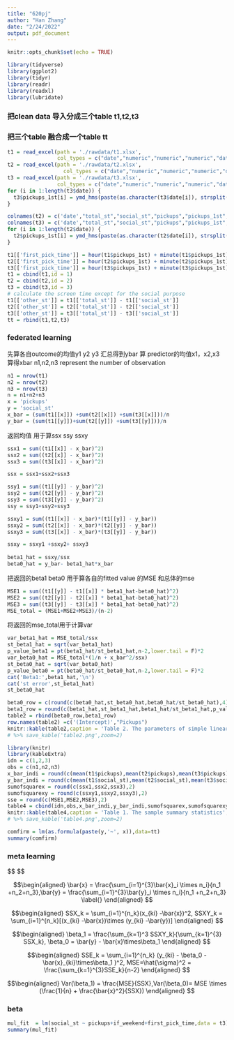 ```yaml
---
title: "620pj"
author: "Han Zhang"
date: "2/24/2022"
output: pdf_document
---
```


```r
knitr::opts_chunk$set(echo = TRUE)
```

```r
library(tidyverse)
library(ggplot2)
library(tidyr)
library(readr)
library(readxl)
library(lubridate)
```

### 把clean data 导入分成三个table t1,t2,t3
### 把三个table 融合成一个table tt
```r
t1 = read_excel(path = './rawdata/t1.xlsx',
                col_types = c("date","numeric","numeric","numeric","date",'text','logical'))
t2 = read_excel(path = './rawdata/t2.xlsx',
                  col_types = c("date","numeric","numeric","numeric","date",'text','logical'))
t3 = read_excel(path = './rawdata/t3.xlsx',
                col_types = c("date","numeric","numeric","numeric","date",'text','logical'))
for (i in 1:length(t3$date)) {
  t3$pickups_1st[i] = ymd_hms(paste(as.character(t3$date[i]), strsplit(as.character(t3$pickups_1st[i]),split = " ")[[1]][2]))
}

colnames(t2) = c('date',"total_st","social_st","pickups","pickups_1st","weekday","if_weekend")
colnames(t3) = c('date',"total_st","social_st","pickups","pickups_1st","weekday","if_weekend")
for (i in 1:length(t2$date)) {
  t2$pickups_1st[i] = ymd_hms(paste(as.character(t2$date[i]), strsplit(as.character(t2$pickups_1st[i]),split = " ")[[1]][2]))
}

t1[['first_pick_time']] = hour(t1$pickups_1st) + minute(t1$pickups_1st)/60
t2[['first_pick_time']] = hour(t2$pickups_1st) + minute(t2$pickups_1st)/60
t3[['first_pick_time']] = hour(t3$pickups_1st) + minute(t3$pickups_1st)/60
t1 = cbind(t1,id = 1)
t2 = cbind(t2,id = 2)
t3 = cbind(t3,id = 3)
# calculate the screen time except for the social purpose 
t1[['other_st']] = t1[['total_st']] - t1[['social_st']]
t2[['other_st']] = t2[['total_st']] - t2[['social_st']]
t3[['other_st']] = t3[['total_st']] - t3[['social_st']]
tt = rbind(t1,t2,t3)
```


### federated learning
先算各自outcome的均值y1 y2 y3 汇总得到ybar
算 predictor的均值x1，x2,x3  算得xbar
n1,n2,n3 represent the number of observation
```r
n1 = nrow(t1)
n2 = nrow(t2)
n3 = nrow(t3)
n = n1+n2+n3
x = 'pickups'
y = 'social_st'
x_bar = (sum(t1[[x]]) +sum(t2[[x]]) +sum(t3[[x]]))/n
y_bar = (sum(t1[[y]])+sum(t2[[y]]) +sum(t3[[y]]))/n

```
返回均值 用于算ssx ssy ssxy
```r
ssx1 = sum((t1[[x]] - x_bar)^2)
ssx2 = sum((t2[[x]] - x_bar)^2)
ssx3 = sum((t3[[x]] - x_bar)^2)

ssx = ssx1+ssx2+ssx3

ssy1 = sum((t1[[y]] - y_bar)^2)
ssy2 = sum((t2[[y]] - y_bar)^2)
ssy3 = sum((t3[[y]] - y_bar)^2)
ssy = ssy1+ssy2+ssy3

ssxy1 = sum((t1[[x]] - x_bar)*(t1[[y]] - y_bar))
ssxy2 = sum((t2[[x]] - x_bar)*(t2[[y]] - y_bar))
ssxy3 = sum((t3[[x]] - x_bar)*(t3[[y]] - y_bar))

ssxy = ssxy1 +ssxy2+ ssxy3
  
beta1_hat = ssxy/ssx
beta0_hat = y_bar- beta1_hat*x_bar
```

把返回的beta1 beta0 用于算各自的fitted value 的MSE
和总体的mse

```r
MSE1 = sum((t1[[y]] - t1[[x]] * beta1_hat-beta0_hat)^2)
MSE2 = sum((t2[[y]] - t2[[x]] * beta1_hat-beta0_hat)^2)
MSE3 = sum((t3[[y]] - t3[[x]] * beta1_hat-beta0_hat)^2)
MSE_total = (MSE1+MSE2+MSE3)/(n-2)
```

将返回的mse_total用于计算var

```r
var_beta1_hat = MSE_total/ssx
st_beta1_hat = sqrt(var_beta1_hat)
p_value_beta1 = pt(beta1_hat/st_beta1_hat,n-2,lower.tail = F)*2
var_beta0_hat = MSE_total*(1/n + x_bar^2/ssx)
st_beta0_hat = sqrt(var_beta0_hat)
p_value_beta0 = pt(beta0_hat/st_beta0_hat,n-2,lower.tail = F)*2
cat('Beta1:',beta1_hat,'\n')
cat('st error',st_beta1_hat)
st_beta0_hat

```
```r
beta0_row = c(round(c(beta0_hat,st_beta0_hat,beta0_hat/st_beta0_hat),4),format(p_value_beta0,scientific = T,digits = 4))
beta1_row = round(c(beta1_hat,st_beta1_hat,beta1_hat/st_beta1_hat,p_value_beta1),4)
table2 = rbind(beta0_row,beta1_row)
row.names(table2) =c('(Intercept)',"Pickups")
knitr::kable(table2,caption = 'Table 2. The parameters of simple linear model', align ='cccc',col.names= c('Estimate','Std. Error','t value','P value'))%>% kable_styling(bootstrap_options = c("striped"),full_width = F)
# %>% save_kable('table2.png',zoom=2)
```


```r
library(knitr)
library(kableExtra)
idn = c(1,2,3)
obs = c(n1,n2,n3)
x_bar_indi = round(c(mean(t1$pickups),mean(t2$pickups),mean(t3$pickups)),2)
y_bar_indi = round(c(mean(t1$social_st),mean(t2$social_st),mean(t3$social_st)),2)
sumofsquarex = round(c(ssx1,ssx2,ssx3),2)
sumofsquarexy = round(c(ssxy1,ssxy2,ssxy3),2)
sse = round(c(MSE1,MSE2,MSE3),2)
table4 = cbind(idn,obs,x_bar_indi,y_bar_indi,sumofsquarex,sumofsquarexy,sse)
knitr::kable(table4,caption = 'Table 1. The sample summary statistics',align ='ccccccc',col.names= c('ID','Observations Number (n)','Average of Pickup\n Times (X)','Average of Social Screen Time (Y)','SSX','SSXY','SSE'))%>% kable_styling(bootstrap_options = c("striped"),full_width = F)
# %>% save_kable('table4.png',zoom=2)
```



```r
comfirm = lm(as.formula(paste(y,'~', x)),data=tt)
summary(comfirm)
```
### meta learning

$$\begin{equation} 
\bar{x} = \frac{\sum_{i=1}^{3}\bar{x}_i \times n_i}{n_1 +n_2+n_3}, \bar{y} = \frac{\sum_{i=1}^{3}\bar{y}_i \times n_i}{n_1 +n_2+n_3}\\
SSX_k = \sum_{i=1}^{n_k}(x_{ki} -\bar{x})^2, SSXY_k = \sum_{i=1}^{n_k}[(x_{ki} -\bar{x})\times (y_{ki} -\bar{y})] \\ \beta_1 = \frac{\sum_{k=1}^3 SSXY_k}{\sum_{k=1}^{3} SSX_k}, \beta_0 = \bar{y} - \bar{x}\times\beta_1 \\
SSE_k = \sum_{i=1}^{n_k} (y_{ki} - \beta_0 -\bar{x}_{ki}\times\beta_1 )^2, 
MSE=\hat{\sigma}^2 = \frac{\sum_{k=1}^{3}SSE_k}{n-2} \\
Var(\beta_1) = \frac{\hat{\sigma}^2}{SSX},Var(\beta_0)= \hat{\sigma}^2 \times (\frac{1}{n} + \frac{\bar{x}^2}{SSX})

\end{equation}
$$


$$\begin{aligned}
\bar{x} = \frac{\sum_{i=1}^{3}\bar{x}_i \times n_i}{n_1 +n_2+n_3},\bar{y} = \frac{\sum_{i=1}^{3}\bar{y}_i \times n_i}{n_1 +n_2+n_3}
\label{}
\end{aligned}
$$

$$\begin{aligned}
SSX_k = \sum_{i=1}^{n_k}(x_{ki} -\bar{x})^2, SSXY_k = \sum_{i=1}^{n_k}[(x_{ki} -\bar{x})\times (y_{ki} -\bar{y})]
\end{aligned}
$$

$$\begin{aligned}
\beta_1 = \frac{\sum_{k=1}^3 SSXY_k}{\sum_{k=1}^{3} SSX_k}, \beta_0 = \bar{y} - \bar{x}\times\beta_1
\end{aligned}
$$


$$\begin{aligned}
SSE_k = \sum_{i=1}^{n_k} (y_{ki} - \beta_0 -\bar{x}_{ki}\times\beta_1 )^2, 
MSE=\hat{\sigma}^2 = \frac{\sum_{k=1}^{3}SSE_k}{n-2}
\end{aligned}
$$


$$\begin{aligned}
Var(\beta_1) = \frac{MSE}{SSX},Var(\beta_0)= MSE \times (\frac{1}{n} + \frac{\bar{x}^2}{SSX})
\end{aligned}
$$

### beta 
```r
mul_fit  = lm(social_st ~ pickups+if_weekend+first_pick_time,data = t3)
summary(mul_fit)
```

